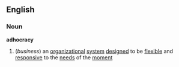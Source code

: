 ==English==
===Noun===
{{wikipedia}}
'''adhocracy'''
#(''business'') an [[organizational]] [[system]] [[designed]] to be [[flexible]] and [[responsive]] to the [[need]]s of the [[moment]]